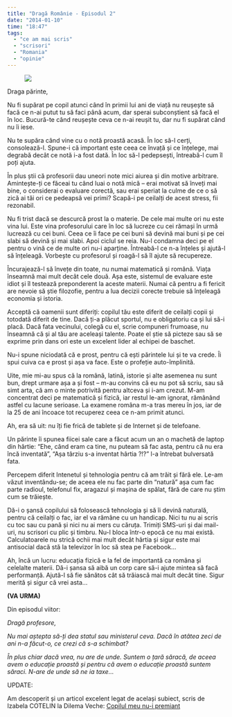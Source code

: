 ```yaml
---
title: "Dragă Românie - Episodul 2"
date: "2014-01-10"
time: "18:47"
tags:
  - "ce am mai scris"
  - "scrisori"
  - "Romania"
  - "opinie"
---
```

<figure class="tmblr-full" data-orig-height="20" data-orig-src="" data-orig-width="500">
<img src="media/72802412400_0.jpg" style="min-width:100%; border-radius:0" data-orig-height="20" data-orig-src="" data-orig-width="500" />
</figure>

Draga părinte,

Nu fi supărat pe copil atunci când în primii lui ani de viață nu reușește să facă ce n-ai putut tu să faci până acum, dar sperai subconștient să facă el în loc. Bucură-te când reușește ceva ce n-ai reușit tu, dar nu fi supărat când nu îi iese.

Nu te supăra când vine cu o notă proastă acasă. În loc să-l cerți, consolează-l. Spune-i că important este ceea ce învață și ce înțelege, mai degrabă decât ce notă i-a fost dată. În loc să-l pedepsești, întreabă-l cum îl poți ajuta.

În plus știi că profesorii dau uneori note mici aiurea și din motive arbitrare. Amintește-ți ce făceai tu când luai o notă mică -- erai motivat să înveți mai bine, o considerai o evaluare corectă, sau erai speriat la culme de ce o să zică ai tăi ori ce pedeapsă vei primi? Scapă-i pe ceilalți de acest stress, fii rezonabil.

Nu fi trist dacă se descurcă prost la o materie. De cele mai multe ori nu este vina lui. Este vina profesorului care în loc să lucreze cu cei rămași în urmă lucrează cu cei buni. Ceea ce îi face pe cei buni să devină mai buni și pe cei slabi să devină și mai slabi. Apoi ciclul se reia. Nu-l condamna deci pe el pentru o vină ce de multe ori nu-i aparține. Întreabă-l ce n-a înțeles și ajută-l să înțeleagă. Vorbește cu profesorul și roagă-l să îl ajute să recupereze.

Încurajează-l să învețe din toate, nu numai matematică și română. Viața înseamnă mai mult decât cele două. Așa este, sistemul de evaluare este idiot și îl testează preponderent la aceste materii. Numai că pentru a fi fericit are nevoie să știe filozofie, pentru a lua decizii corecte trebuie să înțeleagă economia și istoria.

Acceptă că oamenii sunt diferiți: copilul tău este diferit de ceilalți copii și totodată diferit de tine. Dacă ți-a plăcut sportul, nu e obligatoriu ca și lui să-i placă. Dacă fata vecinului, colegă cu el, scrie compuneri frumoase, nu înseamnă că și al tău are aceleași talente. Poate el știe să picteze sau să se exprime prin dans ori este un excelent lider al echipei de baschet.

Nu-i spune niciodată că e prost, pentru că ești părintele lui și te va crede. Îi spui cuiva ca e prost și așa va face. Este o profeție auto-împlinită.

Uite, mie mi-au spus că la română, latină, istorie și alte asemenea nu sunt bun, drept urmare așa a și fost -- m-au convins că eu nu pot să scriu, sau să simt arta, că am o minte potrivită pentru altceva și i-am crezut. M-am concentrat deci pe matematică și fizică, iar restul le-am ignorat, rămânând astfel cu lacune serioase. La examene româna m-a tras mereu în jos, iar de la 25 de ani încoace tot recuperez ceea ce n-am primit atunci.

Ah, era să uit: nu îți fie frică de tablete și de Internet și de telefoane.

Un părinte îi spunea fiicei sale care a făcut acum un an o machetă de laptop din hârtie: "Ehe, când eram ca tine, nu puteam să fac asta, pentru că nu era încă inventată", "Așa târziu s-a inventat hârtia ?!?" l-a întrebat bulversată fata.

Percepem diferit Intenetul și tehnologia pentru că am trăit și fără ele. Le-am văzut inventându-se; de aceea ele nu fac parte din "natură" așa cum fac parte radioul, telefonul fix, aragazul și mașina de spălat, fără de care nu știm cum se trăiește.

Dă-i o șansă copilului să folosească tehnologia și să îi devină naturală, pentru că ceilalți o fac, iar el va rămâne cu un handicap. Nici tu nu ai scris cu toc sau cu pană și nici nu ai mers cu căruța. Trimiți SMS-uri și dai mail-uri, nu scrisori cu plic și timbru. Nu-l bloca într-o epocă ce nu mai există. Calculatoarele nu strică ochii mai mult decât hârtia și sigur este mai antisocial dacă stă la televizor în loc să stea pe Facebook...

Ah, încă un lucru: educația fizică e la fel de importantă ca româna și celelalte materii. Dă-i șansa să aibă un corp care să-i ajute mintea să facă performanță. Ajută-l să fie sănătos cât să trăiască mai mult decât tine. Sigur merită și sigur că vrei asta...

**(VA URMA)**

Din episodul viitor:

*Dragă profesore,*

*Nu mai aștepta să-ți dea statul sau ministerul ceva. Dacă în atâtea zeci de ani n-a făcut-o, ce crezi că s-a schimbat?*

*În plus chiar dacă vrea, nu are de unde. Suntem o țară săracă, de aceea avem o educație proastă și pentru că avem o educație proastă suntem săraci. N-are de unde să ne ia taxe...*

UPDATE:

Am descoperit și un articol excelent legat de același subiect, scris de Izabela COTELIN la Dilema Veche: [Copilul meu nu-i premiant](http://dilemaveche.ro/sectiune/tilc-show/articol/copilul-meu-nu-i-premiant){target="_blank"}